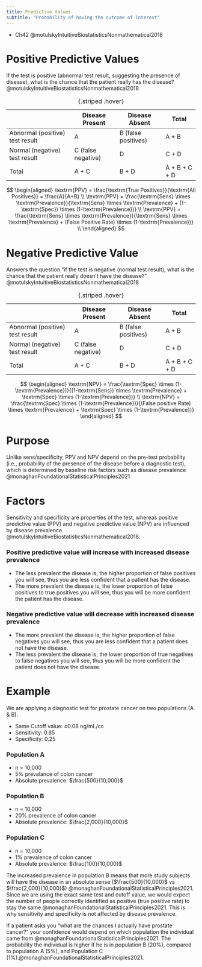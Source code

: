 ```yaml
---
title: Predictive Values
subtitle: "Probability of having the outcome of interest"
---
```



:::{.callout title="Resources"}

- Ch42 @motulskyIntuitiveBiostatisticsNonmathematical2018
:::


# Positive Predictive Values
If the test is positive (abnormal test result, suggesting the presence of disease), what is the chance that the patient really has the disease? @motulskyIntuitiveBiostatisticsNonmathematical2018

<!--
$$
\textrm{PPV} = \frac{\textrm{True Positives}}{\textrm{Test Positives}} = \frac{\textrm{True Positives}}{\textrm{True Positives} + \textrm{Test Positives}}
$$
-->

| | Disease Present | Disease Absent | Total |
|-|-|-|-|
| Abnormal (positive) test result | A | B (false positives) | A + B |
| Normal (negative) test result | C (false negative) | D | C + D |
| Total|  A + C | B + D | A + B + C + D |
: {.striped .hover}



$$
\begin{aligned}
    \textrm{PPV} = \frac{\textrm{True Positives}}{\textrm{All Positives}} = \frac{A}{A+B} \\
    \textrm{PPV} = \frac{\textrm{Sens} \times \textrm{Prevalence}}{\textrm{Sens} \times \textrm{Prevalence} + (1-\textrm{Spec}) \times (1-\textrm{Prevalence})} \\
    \textrm{PPV} = \frac{\textrm{Sens} \times \textrm{Prevalence}}{\textrm{Sens} \times \textrm{Prevalence} + (False Positive Rate) \times (1-\textrm{Prevalence})} \\
\end{aligned}
$$

# Negative Predictive Value
Answers the question "if the test is negative (normal test result), what is the chance that the patient really doesn’t have the disease?" @motulskyIntuitiveBiostatisticsNonmathematical2018


<!--
$$
\textrm{NPV} = \frac{\textrm{True Negatives}}{\textrm{Test Negatives}} = \frac{\textrm{True Negatives}}{\textrm{True Negatives} + \textrm{Test Negatives}}
$$
$$
\textrm{NPV} = \frac{(\textrm{True negatives})}{(\textrm{All Negatives})} = \frac{A}{A + B}
$$
-->

| | Disease Present | Disease Absent | Total |
|-|-|-|-|
| Abnormal (positive) test result | A | B (false positives) | A + B |
| Normal (negative) test result | C (false negative) | D | C + D |
| Total|  A + C | B + D | A + B + C + D |
: {.striped .hover}

$$
\begin{aligned}
    \textrm{NPV} = \frac{\textrm{Spec} \times (1-\textrm{Prevalence})}{(1-\textrm{Sens}) \times \textrm{Prevalence} + \textrm{Spec} \times (1-\textrm{Prevalence})} \\
    \textrm{NPV} = \frac{\textrm{Spec} \times (1-\textrm{Prevalence})}{(False positive Rate) \times \textrm{Prevalence} + \textrm{Spec} \times (1-\textrm{Prevalence})}
\end{aligned}
$$



# Purpose
Unlike sens/specificity, PPV and NPV depend on the pre-test probability (i.e., probability of the presence of the disease before a diagnostic test), which is determined by baseline risk factors such as disease prevalence @monaghanFoundationalStatisticalPrinciples2021

# Factors

Sensitivity and specificity are properties of the test, whereas positive predictive value (PPV) and negative predictive value (NPV) are influenced by disease prevalence @motulskyIntuitiveBiostatisticsNonmathematical2018.

:::{layout-ncol="2"}
### Positive predictive value will increase with increased disease prevalence

- The less prevalent the disease is, the higher proportion of false positives you will see, thus you are less confident that a patient has the disease.
- The more prevalent the disease is, the lower proportion of false positives to true positives you will see, thus you will be more confident the patient has the disease.

### Negative predictive value will decrease with increased disease prevalence

- The more prevalent the disease is, the higher proportion of false negatives you will see, thus you are less confident that a patient does not have the disease.
- The less prevalent the disease is, the lower proportion of true negatives to false negatives you will see, thus you will be more confident the patient does not have the disease.
:::


# Example

We are applying a diagnostic test for prostate cancer on two populations (A & B).

- Same Cutoff value: ≥0.08 ng/mL/cc 
- Sensitivity: 0.85
- Specificity: 0.25

:::{layout-ncol="3"}
### Population A

- n = 10,000
- 5% prevalance of colon cancer
- Absolute prevalence: $\frac{500}{10,000}$


### Population B

- n = 10,000
- 20% prevalence of colon cancer
- Absolute prevalence: $\frac{2,000}{10,000}$

### Population C

- n = 10,000
- 1% prevalence of colon cancer
- Absolute prevalence: $\frac{100}{10,000}$
:::

The increased prevalence in population B means that more study subjects will have the disease in an absolute sense ($\frac{500}{10,000}$ vs $\frac{2,000}{10,000}$) @monaghanFoundationalStatisticalPrinciples2021.
Since we are using the exact same test and cutoff value, we would expect the number of people correctly identified as positive (true positive rate) to stay the same @monaghanFoundationalStatisticalPrinciples2021.
This is why sensitivity and specificity is not affected by disease prevalence.

If a patient asks you "what are the chances I actually have prostate cancer?" your confidence would depend on which population the individual came from @monaghanFoundationalStatisticalPrinciples2021.
The probability the individual is higher if he is in population B (20%), compared to population A (5%), and Population C (1%).@monaghanFoundationalStatisticalPrinciples2021.

